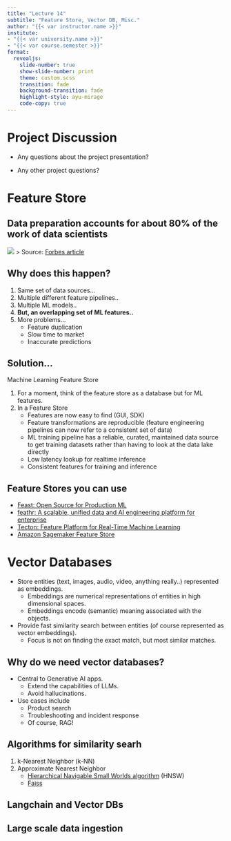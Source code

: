 ```yaml
---
title: "Lecture 14"
subtitle: "Feature Store, Vector DB, Misc."
author: "{{< var instructor.name >}}"
institute:
- "{{< var university.name >}}"
- "{{< var course.semester >}}"
format:
  revealjs:
    slide-number: true
    show-slide-number: print
    theme: custom.scss
    transition: fade
    background-transition: fade
    highlight-style: ayu-mirage
    code-copy: true
---
```


# Project Discussion

- Any questions about the project presentation?

- Any other project questions?

# Feature Store

## Data preparation accounts for about 80% of the work of data scientists

![](img/Time-1200x511.jpg)
> Source: [Forbes article](https://www.forbes.com/sites/gilpress/2016/03/23/data-preparation-most-time-consuming-least-enjoyable-data-science-task-survey-says/?sh=29309aa46f63)

## Why does this happen?

::: {.incremental}
1. Same set of data sources...
1. Multiple different feature pipelines..
1. Multiple ML models..
1. **But, an overlapping set of ML features..**
1. More problems...
    - Feature duplication
    - Slow time to market
    - Inaccurate predictions
:::

## Solution...

Machine Learning Feature Store

::: {.incremental}
1. For a moment, think of the feature store as a database but for ML features.
1. In a Feature Store
    - Features are now easy to find (GUI, SDK)
    - Feature transformations are reproducible (feature engineering pipelines can now refer to a consistent set of data)
    - ML training pipeline has a reliable, curated, maintained data source to get training datasets rather than having to look at the data lake directly
    - Low latency lookup for realtime inference
    - Consistent features for training and inference
:::

## Feature Stores you can use

- [Feast: Open Source for Production ML](https://feast.dev/)
- [feathr: A scalable, unified data and AI engineering platform for enterprise](https://github.com/feathr-ai/feathr)
- [Tecton: Feature Platform for Real-Time Machine Learning](https://www.tecton.ai/)
- [Amazon Sagemaker Feature Store](https://aws.amazon.com/sagemaker/feature-store)

# Vector Databases

- Store entities (text, images, audio, video, anything really..) represented as embeddings.
    - Embeddings are numerical representations of entities in high dimensional spaces.
    - Embeddings encode (semantic) meaning associated with the objects.

- Provide fast similarity search between entities (of course represented as vector embeddings).
    - Focus is not on finding the exact match, but most similar matches.


## Why do we need vector databases?

- Central to Generative AI apps.
    - Extend the capabilities of LLMs.
    - Avoid hallucinations.

- Use cases include
    - Product search
    - Troubleshooting and incident response
    - Of course, RAG!

## Algorithms for similarity searh

1. k-Nearest Neighbor (k-NN) 
1. Approximate Nearest Neighbor
    - [Hierarchical Navigable Small Worlds algorithm](https://arxiv.org/ftp/arxiv/papers/1603/1603.09320.pdf) (HNSW)
    - [Faiss](https://github.com/facebookresearch/faiss/)

## Langchain and Vector DBs

## Large scale data ingestion






